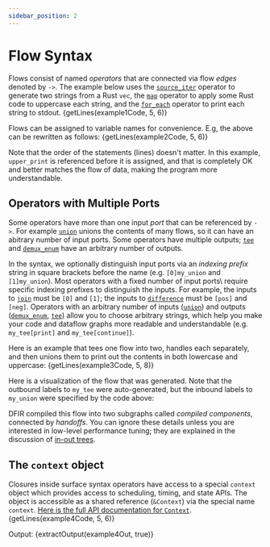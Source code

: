 ```yaml
---
sidebar_position: 2
---
```


# Flow Syntax
Flows consist of named _operators_ that are connected via flow _edges_ denoted by `->`. The example below
uses the [`source_iter`](./surface_ops_gen.md#source_iter) operator to generate two strings from a Rust `vec`, the
[`map`](./surface_ops_gen.md#map) operator to apply some Rust code to uppercase each string, and the [`for_each`](./surface_ops_gen.md#for_each)
operator to print each string to stdout.
<CodeBlock language="rust">{getLines(example1Code, 5, 6)}</CodeBlock>

Flows can be assigned to variable names for convenience. E.g, the above can be rewritten as follows:
<CodeBlock language="rust">{getLines(example2Code, 5, 6)}</CodeBlock>

Note that the order of the statements (lines) doesn't matter. In this example, `upper_print` is
referenced before it is assigned, and that is completely OK and better matches the flow of
data, making the program more understandable.

## Operators with Multiple Ports
Some operators have more than one input _port_ that can be referenced by `->`. For example [`union`](./surface_ops_gen.md#union)
unions the contents of many flows, so it can have an abitrary number of input ports. Some operators have multiple outputs; [`tee`](./surface_ops_gen.md#tee) and [`demux_enum`](./surface_ops_gen.md#demux_enum)
have an arbitrary number of outputs.

In the syntax, we optionally distinguish input ports via an _indexing prefix_ string
in square brackets before the name (e.g. `[0]my_union` and `[1]my_union`). Most operators with a fixed number of input ports\ require specific indexing prefixes to 
distinguish the inputs. For example, the inputs to [`join`](./surface_ops_gen.md#join) must be `[0]` and `[1]`; the inputs to [`difference`](./surface_ops_gen.md#difference) must be `[pos]` and `[neg]`.
Operators with an arbitrary number of inputs ([`union`](./surface_ops_gen.md#union)) and outputs 
([`demux_enum`](./surface_ops_gen.md#demux_enum), [`tee`](./surface_ops_gen.md#tee)) 
allow you to choose arbitrary strings, which help you make your code and dataflow graphs more readable and understandable
(e.g. `my_tee[print]` and `my_tee[continue]`).

Here is an example that tees one flow into two, handles each separately, and then unions them to print out the contents in both lowercase and uppercase:
<CodeBlock language="rust">{getLines(example3Code, 5, 8)}</CodeBlock>

Here is a visualization of the flow that was generated. Note that the outbound labels to `my_tee` 
were auto-generated, but the inbound labels to `my_union` were specified by the code above:
<mermaid value={extractMermaid(example3Out)}></mermaid>

DFIR compiled this flow into two subgraphs called _compiled components_, connected by _handoffs_. You can ignore
these details unless you are interested in low-level performance tuning; they are explained in the discussion
of [in-out trees](../architecture/in-out_trees.md).
## The `context` object

Closures inside surface syntax operators have access to a special `context` object which provides
access to scheduling, timing, and state APIs. The object is accessible as a shared reference
(`&Context`) via the special name `context`.
[Here is the full API documentation for `Context`](https://hydro.run/rustdoc/dfir_rs/scheduled/context/struct.Context.html).
<CodeBlock language="rust">{getLines(example4Code, 5, 6)}</CodeBlock>

Output:
<CodeBlock language="console">{extractOutput(example4Out, true)}</CodeBlock>
